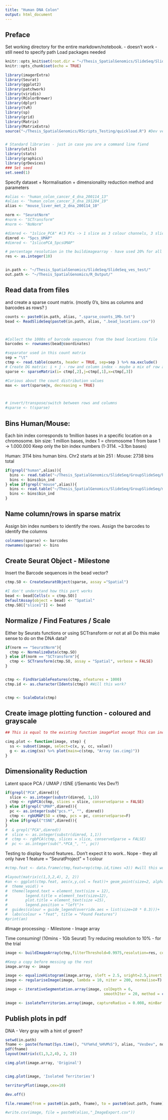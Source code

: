 ```yaml
---
title: "Human DNA Colon"
output: html_document
---
```


## Preface


Set working directory for the entire markdown/notebook. - doesn't work - still need to specify path
Load packages needed


```r
knitr::opts_knit$set(root.dir = "~/Thesis_SpatialGenomics/SlideSeq/SlideSeq_ves_test/")
knitr::opts_chunk$set(echo = TRUE)

library(imagerExtra)
library(Seurat)
library(ggplot2)
library(patchwork)
library(viridis)
library(RColorBrewer)
library(dplyr)
library(tvR)
library(sp)
library(grid)
library(Matrix)
library(MatrixExtra)
source("~/Thesis_SpatialGenomics/RScripts_Testing/quickload.R") #Dev version of Vesalius


# Standard libraries - just in case you are a command line fiend
library(utils)
library(stats)
library(graphics)
library(grDevices)
### Set seed
set.seed(1)
```

Specify dataset + Normalisation + dimensionality reduction method and parameters

```r
#alias <- "human_colon_cancer_4_dna_200114_13"
#alias <- "human_colon_cancer_3_dna_191204_19"
alias <- "mouse_liver_met_2_dna_200114_10"

norm <- "SeuratNorm"
#norm <- "SCTransform"
#norm <- "NoNorm"

#dimred <- "1slice_PCA" #(3 PCs -> 1 slice as 3 colour channels, 3 slices = 9 top PCs)
dimred <- "5pcs_UMAP"
#dimred <- "1slicePCA_5pcsUMAP"

# percentage resolution in the buildimagearray - have used 20% for all before 14th March
res <- as.integer(10)


in.path <- "~/Thesis_SpatialGenomics/SlideSeq/SlideSeq_ves_test/"
out.path <- "~/Thesis_SpatialGenomics/R_Output/"
```



## Read data from files
and create a sparse count matrix. (mostly 0's, bins as columns and barcodes as rows? )


```r

counts <- paste0(in.path, alias, ".sparse_counts_1Mb.txt")
bead <- ReadSlideSeq(paste0(in.path, alias, ".bead_locations.csv"))



#Collect the 1000s of barcode sequences from the bead locations file
barcodes <- rownames(bead@coordinates)

#separator used in this count matrix
sep = "\t"
ctmp <- read.table(counts, header = TRUE, sep=sep ) %>% na.exclude()
# Create DG matrix: i + j - row and column index - maybe a mix of row and columns - do as.counts instead
sparse <- sparseMatrix(i= ctmp[,2],j=ctmp[,1],x=ctmp[,3]) 

#Curious about the count distribution values
max <- sort(sparse@x, decreasing = TRUE)



# invert/transpose/switch between rows and columns
#sparse <- t(sparse)

```


## Bins Human/Mouse:
Each bin index corresponds to 1million bases in a specific location on a chromosome.
bin size: 1 million bases, index 1 = chromosome 1 from base 1 -> 1.000.000
Keep only the bin index numbers (1-3114. ~3.1bn bases)

Human: 3114 bins human bins. Chr2 starts at bin 251 :
Mouse: 2738 bins total 
```r
if(grepl("human",alias)){
  bins <- read.table("~/Thesis_SpatialGenomics/SlideSeq/GroupSlideSeq/hg19_1Mb_bins.txt", header = T)
  bins <- bins$bin_ind
} else if(grepl("mouse",alias)){
  bins <- read.table("~/Thesis_SpatialGenomics/SlideSeq/GroupSlideSeq/mm10_1Mb_bins.txt", header = T)
  bins <- bins$bin_ind
}
```




## Name column/rows in sparse matrix
Assign bin index numbers to identify the rows. 
Assign the barcodes to identify the columns


```r

colnames(sparse) <- barcodes
rownames(sparse) <- bins

```

## Create Seurat Object - Milestone
Insert the Barcode sequences in the bead vector?

```r
ctmp.SO <- CreateSeuratObject(sparse, assay ="Spatial")

#I don't understand how this part works
bead <- bead[Cells(x = ctmp.SO)]
DefaultAssay(object = bead) <- "Spatial"
ctmp.SO[["slice1"]] <- bead
```


## Normalize / Find Features / Scale
Either by Seurats functions or using SCTransform or not at all
Do this make sense to do on the DNA data? 

```r

if(norm == "SeuratNorm"){
  ctmp <- NormalizeData(ctmp.SO)
} else if(norm == "SCTransform"){
  ctmp <- SCTransform(ctmp.SO, assay = "Spatial", verbose = FALSE)
}


ctmp <- FindVariableFeatures(ctmp, nfeatures = 1000)
ctmp.id <- as.character(Idents(ctmp)) #Will this work?


ctmp <- ScaleData(ctmp)

```

## Create image plotting function - coloured and grayscale

```r
## This is equal to the existing function imagePlot except This can include Title

cimg.plot <- function(image, step) {
  ss <- subset(image, select=c(x, y, cc, value))
  g <- as.cimg(ss) %>% plot(main=c(step, "Array (as.cimg)"))
}

```

## Dimensionality Reduction
Latent space
PCA / UMAP / tSNE (/Semantic Ves Dev?)

```r

if(grepl("PCA",dimred)){
  slice <- as.integer(substr(dimred, 1,1))
  ctmp <- rgbPCA(ctmp, slices = slice, conserveSparse = FALSE)
} else if(grepl("UMAP",dimred)){
  pc <- as.integer(sub("pcs.*", "", dimred))
  ctmp <- rgbUMAP(SO = ctmp, pcs = pc, conserveSparse=F)
} else if(grepl("tSNE",dimred)){
}
#  & grepl("PCA",dimred))
#  slice <- as.integer(substr(dimred, 1,1))
#  ctmp <- rgbPCA(ctmp, slices = slice, conserveSparse = FALSE)
#  pc <- as.integer(sub(".*PCA_", "", pc))

```

Testing to display found features..
Don't expect it to work..
Nope - they all only have 1 feature = "SeuratProject" = 1 colour

```r
#ctmp.feat <- data.frame(ctmp,feat=rep(ctmp.id,times =3)) #will this work?!

#layout(matrix(c(1,3,2,4), 2, 2))
#an <- ggplot(ctmp.feat, aes(x,y,col = feat))+ geom_point(size=2, alpha = 1)+
#  theme_void() +
#  theme(legend.text = element_text(size = 12),
#        legend.title = element_text(size=12),
#        plot.title = element_text(size =15),
#        legend.position = "left")+
#  guides(colour = guide_legend(override.aes = list(size=10 * 0.3)))+
#  labs(colour = "feat", title = "Found Features")
#print(an)
```


#Image processing: - Milestone - Image array

Time consuming! (10mins - 1Gb Seurat)
Try reducing resolution to 10% - for the trial

```r


image <- buildImageArray(ctmp,filterThreshold=0.9975,resolution=res, cores=5)

#Keep a copy before messing up the rest
image.array <- image

```





```r
image <- equalizeHistogram(image.array, sleft = 2.5, sright=2.5,invert =T)
image <- regulariseImage(image, lambda = 10, niter = 200, normalise=T)

image <- iterativeSegmentation.array(image, colDepth = 6,
                                            smoothIter = 20, method = c("iso","median"), sigma=1.5,box = 10, useCenter = T)

image <- isolateTerritories.array(image, captureRadius = 0.008, minBar = 40)
```

## Publish plots in pdf
DNA - Very gray with a hint of green?

```r
setwd(in.path)
fname <- paste(format(Sys.time(), "%Y%m%d_%H%M%S"), alias, "VesDev", norm, dimred, res, "#Res", "images.pdf", sep="_")
pdf(fname)
layout(matrix(c(1,3,2,4), 2, 2))

cimg.plot(image.array, 'Original')


cimg.plot(image, 'Isolated Territories')

territoryPlot(image,cex=10)

dev.off()

file.rename(from = paste0(in.path, fname), to = paste0(out.path, fname))
```


```r

#write.csv(image, file = paste0(alias,"_ImageExport.csv"))
```

